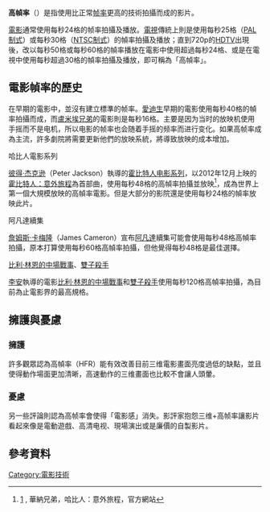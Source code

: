 {{noteTA
|G1=IT
|T=zh-tw:高影格速率; zh-hant:高幀率; zh-hans:高帧率;
|1=zh-cn:彼得·杰克逊;zh-hk:彼德·積遜;zh-tw:彼得·傑克森;
|2=zh-cn:霍比特人;zh-tw:哈比人;
}}
{{Refimprove|time=2019-01-23T13:38:25+00:00}}
'''高幀率'''（{{lang-en|High frame rate, HFR}}）是指使用比正常[[帧率|帧率]]更高的技術拍攝而成的影片。

[[電影|電影]]通常使用每秒24格的帧率拍攝及播放。[[電視|電視]]傳統上則是使用每秒25格（[[PAL制式|PAL制式]]）或每秒30格（[[NTSC制式|NTSC制式]]）的幀率拍攝及播放；直到720p的[[HDTV|HDTV]]出現後，改以每秒50格或每秒60格的幀率播放在電影中使用超過每秒24格、或是在電視中使用每秒超過30格的幀率拍攝及播放，即可稱為「高幀率」。

== 電影幀率的歷史 ==
在早期的電影中，並沒有建立標準的帧率。[[愛迪生|愛迪生]]早期的電影使用每秒40格的幀率拍攝而成，而[[盧米埃兄弟|盧米埃兄弟]]的電影則是每秒16格。主要是因为当时的放映机使用手摇而不是电机，所以电影的帧率也会随着手摇的频率而进行变化。如果高帧率成為主流，許多劇院將需要更新他們的放映系統，將導致放映的成本增加。

;哈比人電影系列
[[彼得·杰克逊|彼得·杰克逊]]（Peter Jackson）執導的[[霍比特人电影系列|霍比特人电影系列]]，以2012年12月上映的[[霍比特人：意外旅程|霍比特人：意外旅程]]為首部曲，使用每秒48格的高幀率拍攝並放映<ref>[http://wwws.tw.warnerbros.com/thehobbitpart1/hfr3d/] {{Wayback|url=http://wwws.tw.warnerbros.com/thehobbitpart1/hfr3d/# |date=20131219011326 }}, 華納兄弟，哈比人：意外旅程，官方網站</ref>，成為世界上第一個大規模放映的高幀率電影。但是大部分的影院還是使用每秒24格的幀率放映此片。

;阿凡達續集
[[詹姆斯·卡梅隆|詹姆斯·卡梅隆]]（James Cameron）宣布[[阿凡達|阿凡達]]續集可能會使用每秒48格高幀率拍攝，原本打算使用每秒60格高幀率拍攝，但他覺得每秒48格是最佳選擇。

;[[比利·林恩的中場戰事|比利·林恩的中場戰事]]、[[雙子殺手|雙子殺手]]
[[李安|李安]]執導的電影[[比利·林恩的中場戰事|比利·林恩的中場戰事]]和[[雙子殺手|雙子殺手]]使用每秒120格高幀率拍攝，為目前為止電影界的最高規格。

== 擁護與憂慮 ==

=== 擁護 ===
許多觀眾認為高幀率（HFR）能有效改善目前三维電影畫面亮度過低的缺點，並且使得動作場面更加清晰，高速動作的三维畫面也比較不會讓人頭暈。

=== 憂慮 ===
另一些評論則認為高帧率會使得「電影感」消失。影評家抱怨三维+高帧率讓影片看起來像是電動遊戲、高清电视、現場演出或是廉價的自製影片。

== 參考資料 ==
{{Reflist}}

[[Category:電影技術|Category:電影技術]]